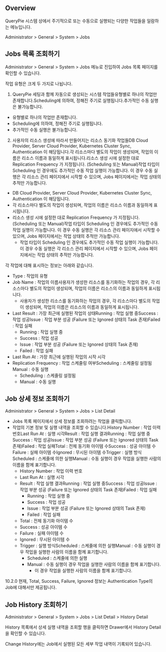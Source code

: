 ## Overview
QueryPie 시스템 상에서 주기적으로 또는 수동으로 실행되는 다양한 작업들을 일람하는 메뉴입니다.

Administrator &gt; General &gt; System &gt; Jobs

## Jobs 목록 조회하기
Administrator &gt; General &gt; System &gt; Jobs 메뉴로 진입하여 Jobs 목록 페이지를 확인할 수 있습니다.

작업 유형은 크게 두 가지로 나뉩니다.

1. QueryPie 세팅과 함께 자동으로 생성되는 시스템 작업들유형별로 하나의 작업만 존재합니다.Scheduling에 의하여, 정해진 주기로 실행됩니다.추가적인 수동 실행은 불가능합니다.
  * 유형별로 하나의 작업만 존재합니다.
  * Scheduling에 의하여, 정해진 주기로 실행됩니다.
  * 추가적인 수동 실행은 불가능합니다.
2. 사용자의 리소스 생성에 따라서 만들어지는 리소스 동기화 작업들DB Cloud Provider, Server Cloud Provider, Kubernetes Cluster Sync, Authentication 이 해당됩니다.각 리소스마다 별도의 작업이 생성되며, 작업의 이름은 리소스 이름과 동일하게 표시됩니다.리소스 생성 시에 설정한 대로 Replication Frequency 가 지정됩니다. (Scheduling 또는 Manual)작업 타입이 Scheduling 인 경우에도 추가적인 수동 작업 실행이 가능합니다. 이 경우 수동 실행은 각 리소스 관리 페이지에서 시작할 수 있으며, Jobs 페이지에서는 작업 상태의 추적만 가능합니다.
  * DB Cloud Provider, Server Cloud Provider, Kubernetes Cluster Sync, Authentication 이 해당됩니다.
  * 각 리소스마다 별도의 작업이 생성되며, 작업의 이름은 리소스 이름과 동일하게 표시됩니다.
  * 리소스 생성 시에 설정한 대로 Replication Frequency 가 지정됩니다. (Scheduling 또는 Manual)작업 타입이 Scheduling 인 경우에도 추가적인 수동 작업 실행이 가능합니다. 이 경우 수동 실행은 각 리소스 관리 페이지에서 시작할 수 있으며, Jobs 페이지에서는 작업 상태의 추적만 가능합니다.
    * 작업 타입이 Scheduling 인 경우에도 추가적인 수동 작업 실행이 가능합니다. 이 경우 수동 실행은 각 리소스 관리 페이지에서 시작할 수 있으며, Jobs 페이지에서는 작업 상태의 추적만 가능합니다.

각 작업에 대해 표시하는 정보는 아래와 같습니다.

* Type : 작업의 유형
* Job Name : 작업의 이름사용자가 생성한 리소스를 동기화하는 작업의 경우, 각 리소스마다 별도의 작업이 생성되며, 작업의 이름은 리소스의 이름과 동일하게 표시됩니다.
  * 사용자가 생성한 리소스를 동기화하는 작업의 경우, 각 리소스마다 별도의 작업이 생성되며, 작업의 이름은 리소스의 이름과 동일하게 표시됩니다.
* Last Result : 가장 최근에 실행된 작업의 상태Running : 작업 실행 중Success : 작업 성공Issue : 작업 부분 성공 (Failure 또는 Ignored 상태의 Task 존재)Failed : 작업 실패
  * Running : 작업 실행 중
  * Success : 작업 성공
  * Issue : 작업 부분 성공 (Failure 또는 Ignored 상태의 Task 존재)
  * Failed : 작업 실패
* Last Run At : 가장 최근에 실행된 작업의 시작 시각
* Replication Frequency : 작업 스케줄링 여부Scheduling : 스케줄링 설정됨Manual : 수동 실행
  * Scheduling : 스케줄링 설정됨
  * Manual : 수동 실행

## Job 상세 정보 조회하기
Administrator &gt; General &gt; System &gt; Jobs &gt; List Detail

* Jobs 목록 페이지에서 상세 정보를 조회하려는 작업을 클릭합니다.
* 작업의 기본 정보 및 실행 내역을 조회할 수 있습니다.History Number : 작업 이력 번호Last Run At : 실행 시각Result : 작업 실행 결과Running : 작업 실행 중Success : 작업 성공Issue : 작업 부분 성공 (Failure 또는 Ignored 상태의 Task 존재)Failed : 작업 실패Total : 전체 동기화 아이템 수Success : 성공 아이템 수Failure : 실패 아이템 수Ignored : 무시된 아이템 수Trigger : 실행 방식Scheduled : 스케줄에 의한 실행Manual : 수동 실행이 경우 작업을 실행한 사람의 이름을 함께 표기합니다.
  * History Number : 작업 이력 번호
  * Last Run At : 실행 시각
  * Result : 작업 실행 결과Running : 작업 실행 중Success : 작업 성공Issue : 작업 부분 성공 (Failure 또는 Ignored 상태의 Task 존재)Failed : 작업 실패
    * Running : 작업 실행 중
    * Success : 작업 성공
    * Issue : 작업 부분 성공 (Failure 또는 Ignored 상태의 Task 존재)
    * Failed : 작업 실패
  * Total : 전체 동기화 아이템 수
  * Success : 성공 아이템 수
  * Failure : 실패 아이템 수
  * Ignored : 무시된 아이템 수
  * Trigger : 실행 방식Scheduled : 스케줄에 의한 실행Manual : 수동 실행이 경우 작업을 실행한 사람의 이름을 함께 표기합니다.
    * Scheduled : 스케줄에 의한 실행
    * Manual : 수동 실행이 경우 작업을 실행한 사람의 이름을 함께 표기합니다.
      * 이 경우 작업을 실행한 사람의 이름을 함께 표기합니다.

10.2.0 현재, Total, Success, Failure, Ignored 정보는 Authentication Type의 Job에 대해서만 제공됩니다.

## Job History 조회하기
Administrator &gt; General &gt; System &gt; Jobs &gt; List Detail &gt; History Detail

History 목록에서 상세 실행 내역을 조회할 행을 클릭하면 Drawer에서 History Detail을 확인할 수 있습니다.

Change History에는 Job에서 실행된 모든 세부 작업 내역이 기록되어 있습니다.
